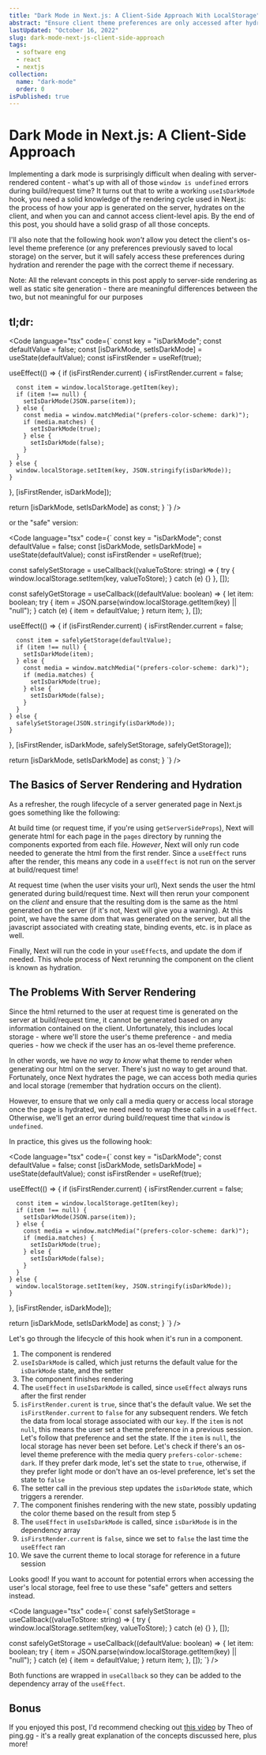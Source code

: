 ```yaml
---
title: "Dark Mode in Next.js: A Client-Side Approach With LocalStorage"
abstract: "Ensure client theme preferences are only accessed after hydration"
lastUpdated: "October 16, 2022"
slug: dark-mode-next-js-client-side-approach
tags:
  - software eng
  - react
  - nextjs
collection:
  name: "dark-mode"
  order: 0
isPublished: true
---
```


# Dark Mode in Next.js: A Client-Side Approach

Implementing a dark mode is surprisingly difficult when dealing with server-rendered content - what's up with all of those `window is undefined` errors during build/request time? It turns out that to write a working `useIsDarkMode` hook, you need a solid knowledge of the rendering cycle used in Next.js: the process of how your app is generated on the server, hydrates on the client, and when you can and cannot access client-level apis. By the end of this post, you should have a solid grasp of all those concepts.

I'll also note that the following hook _won't_ allow you detect the client's os-level theme preference (or any preferences previously saved to local storage) on the server, but it will safely access these preferences during hydration and rerender the page with the correct theme if necessary.

<Info>
  Note: All the relevant concepts in this post apply to server-side rendering as
  well as static site generation - there are meaningful differences between the
  two, but not meaningful for our purposes
</Info>

## tl;dr:

<Code language="tsx" code={`
const key = "isDarkMode";
const defaultValue = false;
  const [isDarkMode, setIsDarkMode] = useState(defaultValue);
  const isFirstRender = useRef(true);

  useEffect(() => {
    if (isFirstRender.current) {
      isFirstRender.current = false;

      const item = window.localStorage.getItem(key);
      if (item !== null) {
        setIsDarkMode(JSON.parse(item));
      } else {
        const media = window.matchMedia("(prefers-color-scheme: dark)");
        if (media.matches) {
          setIsDarkMode(true);
        } else {
          setIsDarkMode(false);
        }
      }
    } else {
      window.localStorage.setItem(key, JSON.stringify(isDarkMode));
    }
  }, [isFirstRender, isDarkMode]);

  return [isDarkMode, setIsDarkMode] as const;
}
`} />

or the "safe" version:

<Code language="tsx" code={`
const key = "isDarkMode";
const defaultValue = false;
  const [isDarkMode, setIsDarkMode] = useState(defaultValue);
  const isFirstRender = useRef(true);

  const safelySetStorage = useCallback((valueToStore: string) => {
    try {
      window.localStorage.setItem(key, valueToStore);
    } catch (e) {}
  }, []);

  const safelyGetStorage = useCallback((defaultValue: boolean) => {
    let item: boolean;
    try {
      item = JSON.parse(window.localStorage.getItem(key) || "null");
    } catch (e) {
      item = defaultValue;
    }
    return item;
  }, []);

  useEffect(() => {
    if (isFirstRender.current) {
      isFirstRender.current = false;

      const item = safelyGetStorage(defaultValue);
      if (item !== null) {
        setIsDarkMode(item);
      } else {
        const media = window.matchMedia("(prefers-color-scheme: dark)");
        if (media.matches) {
          setIsDarkMode(true);
        } else {
          setIsDarkMode(false);
        }
      }
    } else {
      safelySetStorage(JSON.stringify(isDarkMode));
    }
  }, [isFirstRender, isDarkMode, safelySetStorage, safelyGetStorage]);

return [isDarkMode, setIsDarkMode] as const;
}
`} />

## The Basics of Server Rendering and Hydration

As a refresher, the rough lifecycle of a server generated page in Next.js goes something like the following:

At build time (or request time, if you're using `getServerSideProps`), Next will generate html for each page in the `pages` directory by running the components exported from each file. _However_, Next will only run code needed to generate the html from the first render. Since a `useEffect` runs after the render, this means any code in a `useEffect` is not run on the server at build/request time!

At request time (when the user visits your url), Next sends the user the html generated during build/request time. Next will then rerun your component on the _client_ and ensure that the resulting dom is the same as the html generated on the server (if it's not, Next will give you a warning). At this point, we have the same dom that was generated on the server, but all the javascript associated with creating state, binding events, etc. is in place as well.

Finally, Next will run the code in your `useEffect`s, and update the dom if needed. This whole process of Next rerunning the component on the client is known as hydration.

## The Problems With Server Rendering

Since the html returned to the user at request time is generated on the server at build/request time, it cannot be generated based on any information contained on the client. Unfortunately, this includes local storage - where we'll store the user's theme preference - and media queries - how we check if the user has an os-level theme preference.

In other words, we have _no way to know_ what theme to render when generating our html on the server. There's just no way to get around that. Fortunately, once Next hydrates the page, we can access both media quries and local storage (remember that hydration occurs on the client).

However, to ensure that we only call a media query or access local storage once the page is hydrated, we need need to wrap these calls in a `useEffect`. Otherwise, we'll get an error during build/request time that `window` is `undefined`.

In practice, this gives us the following hook:

<Code language="tsx" code={`
const key = "isDarkMode";
const defaultValue = false;
  const [isDarkMode, setIsDarkMode] = useState(defaultValue);
  const isFirstRender = useRef(true);

  useEffect(() => {
    if (isFirstRender.current) {
      isFirstRender.current = false;

      const item = window.localStorage.getItem(key);
      if (item !== null) {
        setIsDarkMode(JSON.parse(item));
      } else {
        const media = window.matchMedia("(prefers-color-scheme: dark)");
        if (media.matches) {
          setIsDarkMode(true);
        } else {
          setIsDarkMode(false);
        }
      }
    } else {
      window.localStorage.setItem(key, JSON.stringify(isDarkMode));
    }
  }, [isFirstRender, isDarkMode]);

return [isDarkMode, setIsDarkMode] as const;
}
`} />

Let's go through the lifecycle of this hook when it's run in a component.

1. The component is rendered
2. `useIsDarkMode` is called, which just returns the default value for the `isDarkMode` state, and the setter
3. The component finishes rendering
4. The `useEffect` in `useIsDarkMode` is called, since `useEffect` always runs after the first render
5. `isFirstRender.curent` is `true`, since that's the default value. We set the `isFirstRender.current` to `false` for any subsequent renders. We fetch the data from local storage associated with our `key`. If the `item` is not `null`, this means the user set a theme preference in a previous session. Let's follow that preference and set the state. If the `item` is `null`, the local storage has never been set before. Let's check if there's an os-level theme preference with the media query `prefers-color-scheme: dark`. If they prefer dark mode, let's set the state to `true`, otherwise, if they prefer light mode or don't have an os-level preference, let's set the state to `false`
6. The setter call in the previous step updates the `isDarkMode` state, which triggers a rerender.
7. The component finishes rendering with the new state, possibly updating the color theme based on the result from step 5
8. The `useEffect` in `useIsDarkMode` is called, since `isDarkMode` is in the dependency array
9. `isFirstRender.current` is `false`, since we set to `false` the last time the `useEffect` ran
10. We save the current theme to local storage for reference in a future session

Looks good! If you want to account for potential errors when accessing the user's local storage, feel free to use these "safe" getters and setters instead.

<Code language="tsx" code={`
const safelySetStorage = useCallback((valueToStore: string) => {
  try {
    window.localStorage.setItem(key, valueToStore);
  } catch (e) {}
}, []);

const safelyGetStorage = useCallback((defaultValue: boolean) => {
  let item: boolean;
  try {
    item = JSON.parse(window.localStorage.getItem(key) || "null");
  } catch (e) {
    item = defaultValue;
  }
  return item;
}, []);
`} />

Both functions are wrapped in `useCallback` so they can be added to the dependency array of the `useEffect`.

## Bonus

If you enjoyed this post, I'd recommend checking out [this video](https://www.youtube.com/watch?v=d2yNsZd5PMs) by Theo of ping.gg - it's a really great explanation of the concepts discussed here, plus more!
